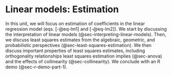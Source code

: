 # Linear models: Estimation {#sec-linear-models-estimation}

In this unit, we will focus on estimation of coefficients in the linear regression model (eqs. [-@eq-lm1] and [-@eq-lm2]). We start by discussing the interpretation of linear models (@sec-interpreting-linear-models). Then, we discuss least squares estimates from the algebraic, geometric, and probabilistic perspectives (@sec-least-squares-estimation). We then discuss important properties of least squares estimates, including orthogonality relationships least squares estimation implies (@sec-anova) and the effects of collinearity (@sec-collinearity). We conclude with an R demo (@sec-r-demo-part-1).
